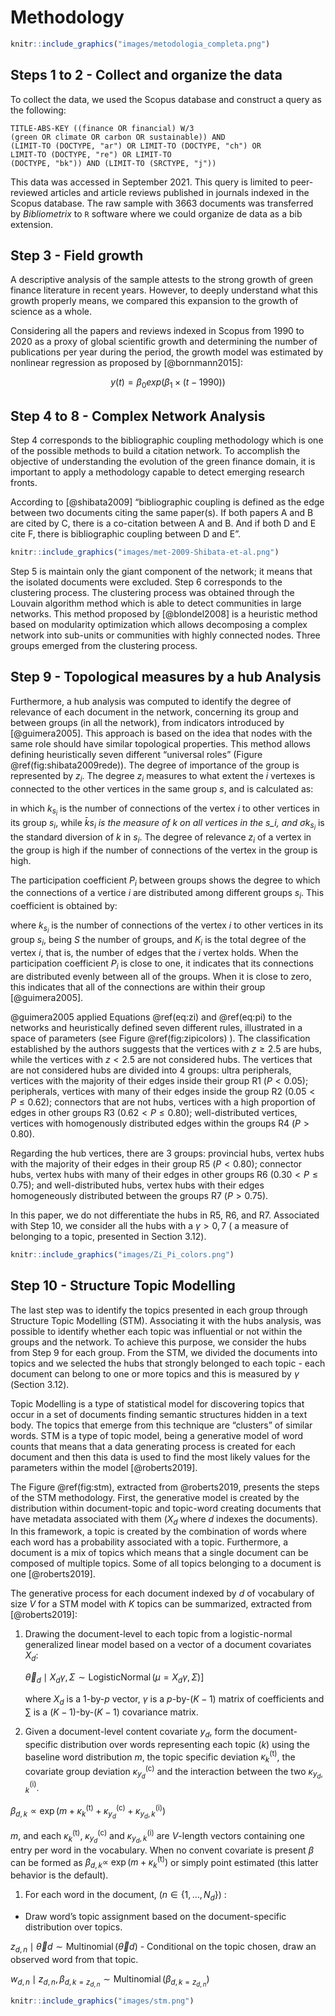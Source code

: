 
# Methodology {#methodology}

```r
knitr::include_graphics("images/metodologia_completa.png")
```

## Steps 1 to 2 - Collect and organize the  data

To collect the data, we used the Scopus database and construct a query as the following:

```
TITLE-ABS-KEY ((finance OR financial) W/3 
(green OR climate OR carbon OR sustainable)) AND 
(LIMIT-TO (DOCTYPE, "ar") OR LIMIT-TO (DOCTYPE, "ch") OR 
LIMIT-TO (DOCTYPE, "re") OR LIMIT-TO 
(DOCTYPE, "bk")) AND (LIMIT-TO (SRCTYPE, "j"))
```

This data was accessed in September 2021. This query is limited to peer-reviewed articles and article reviews published in journals indexed in the Scopus database. The raw sample with 3663 documents was transferred by *Bibliometrix* to `R` software where we could organize de data as a bib extension.

## Step 3 - Field growth

A descriptive analysis of the sample attests to the strong growth of green finance literature in recent years. However, to deeply understand what this growth properly means, we compared this expansion to the growth of science as a whole.

Considering all the papers and reviews indexed in Scopus from 1990 to 2020 as a proxy of global scientific growth and determining the number of publications per year during the period, the growth model was estimated by nonlinear regression as proposed by [@bornmann2015]:

$$
y(t) = \beta_0 exp (\beta_1 \times(t-1990))
$$

## Step 4 to 8 - Complex Network Analysis

Step 4 corresponds to the bibliographic coupling methodology which is one of the possible methods to build a citation network. To accomplish the objective of understanding the evolution of the green finance domain, it is important to apply a methodology capable to detect emerging research fronts.

According to [@shibata2009] “bibliographic coupling is defined as the edge between two documents citing the same paper(s). If both papers A and B are cited by C, there is a co-citation between A and B. And if both D and E cite F, there is bibliographic coupling between D and E".

```r
knitr::include_graphics("images/met-2009-Shibata-et-al.png")
```

Step 5 is maintain only the giant component of the network; it means that the isolated documents were excluded. Step 6 corresponds to the clustering process. The clustering process was obtained through the Louvain algorithm method which is able to detect communities in large networks. This method proposed by [@blondel2008]  is a heuristic method based on modularity optimization which allows decomposing a complex network into sub-units or communities with highly connected nodes. Three groups emerged from the clustering process.

## Step 9 - Topological measures by a hub Analysis

Furthermore, a hub analysis was computed to identify the degree of relevance of each document in the network, concerning its group and between groups (in all the network), from indicators introduced by [@guimera2005]. This approach is based on the idea that nodes with the same role should have similar topological properties. This method allows defining heuristically seven different "universal roles" (Figure \@ref(fig:shibata2009rede)). The degree of importance of the group is represented by $z_i$. The degree $z_i$ measures to what extent the $i$ vertexes is connected to the other vertices in the same group $s$, and is calculated as:

\begin{equation}
z_i = {k_i - \bar k_{s_i} \over \sigma_{k_{s_i}}}
(\#eq:zi)
\end{equation}

 in which $k_{s_i}$ is the number of connections of the vertex $i$ to other vertices in its group $s_i$, while $\bar{k}{s_i}$ *is the measure of $k$ on all vertices in the  s_i, and $\sigma{k_{s_i}}$* is the standard diversion of $k$ in $s_i$. The degree of relevance $z_i$ of a vertex in the group is high if the number of connections of the vertex in the group is high.

The participation coefficient $P_i$ between groups shows the degree to which the connections of a vertice $i$ are distributed among different groups $s_i$. This coefficient is obtained by:

\begin{equation}
P_i = 1 - \sum_{s=1}^{S} \left({k_{s_i} \over K_i} \right)^2
(\#eq:pi)
\end{equation}

where  $k_{s_i}$ is the number of connections of the vertex $i$ to other vertices in its group $s_i$, being $S$ the number of groups, and $K_i$ is the total degree of the vertex $i$, that is, the number of edges that the $i$ vertex holds. When the participation coefficient $P_i$ is close to one, it indicates that its connections are distributed evenly between all of the groups. When it is close to zero, this indicates that all of the connections are within their group [@guimera2005].

@guimera2005 applied Equations \@ref(eq:zi) and \@ref(eq:pi) to the networks and heuristically defined seven different rules, illustrated in a space of parameters (see Figure \@ref(fig:zipicolors) ). The classification established by the authors suggests that the vertices with $z \geq 2.5$  are hubs, while the vertices with  $z < 2.5$ are not considered hubs. The vertices that are not considered hubs are divided into 4 groups: ultra peripherals, vertices with the majority of their edges inside their group R1 $(P < 0.05)$; peripherals, vertices with many of their edges inside the group R2 $(0.05 < P \leq 0.62)$; connectors that are not hubs, vertices with a high proportion of edges in other groups R3 $(0.62 <  P \leq 0.80)$; well-distributed vertices, vertices with homogenously distributed edges within the groups R4 $(P > 0.80)$.

Regarding the hub vertices, there are 3 groups: provincial hubs, vertex hubs with the majority of their edges in their group R5 $(P < 0.80)$; connector hubs, vertex hubs with many of their edges in other groups R6 $(0.30 < P \leq 0.75)$; and well-distributed hubs, vertex hubs with their edges homogeneously distributed between the groups R7 $(P > 0.75)$.

In this paper, we do not differentiate the hubs in R5, R6, and R7. Associated with Step 10, we consider all the hubs with a $\gamma>0,7$ ( a measure of belonging to a topic, presented in Section 3.12).

```r
knitr::include_graphics("images/Zi_Pi_colors.png")
```

## Step 10 - Structure Topic Modelling

The last step was to identify the topics presented in each group through Structure Topic Modelling (STM). Associating it with the hubs analysis, was possible to identify whether each topic was influential or not within the groups and the network.  To achieve this purpose, we consider the hubs from Step 9 for each group.  From the STM, we divided the documents into topics and we selected the hubs that strongly belonged to each topic - each document can belong to one or more topics and this is measured by $\gamma$ (Section 3.12).

<!-- 
[Topic Modeling in R With tidytext and textmineR Package (Latent Dirichlet Allocation)](https://medium.com/swlh/topic-modeling-in-r-with-tidytext-and-textminer-package-latent-dirichlet-allocation-764f4483be73)

[](https://mran.revolutionanalytics.com/snapshot/2020-04-25/web/packages/stm/stm.pdf)
-->

Topic Modelling is a type of statistical model for discovering topics that occur in a set of documents finding semantic structures hidden in a text body. The topics that emerge from this technique are "clusters" of similar words. STM is a type of topic model, being a generative model of word counts that means that a data generating process is created for each document and then this data is used to find the most likely values for the parameters within the model [@roberts2019].

The Figure \@ref(fig:stm), extracted from @roberts2019, presents the steps of the STM methodology. First, the generative model is created by the distribution within document-topic and topic-word creating documents that have metadata associated with them ($X_d$ where $d$ indexes the documents). In this framework, a topic is created by the combination of words where each word has a probability associated with a topic. Furthermore, a document is a mix of topics which means that a single document can be composed of multiple topics. Some of all topics belonging to a document is one [@roberts2019].

The generative process for each document indexed by $d$ of vocabulary of size $V$ for a STM model with $K$ topics can be summarized, extracted from [@roberts2019]:

1. Drawing the document-level to each topic from a logistic-normal generalized linear model based on a vector of a document covariates $X_d$:
    
    $\vec{\theta}_{d} \mid X_{d} \gamma, \Sigma \sim \operatorname{LogisticNormal}\left(\mu=X_{d} \gamma, \Sigma\right)]$
    
    where $X_d$ is a 1-by-$p$ vector, $\gamma$ is a $p$-by-$(K-1)$ matrix of coefficients and $\sum$ is a $(K-1)$-by-$(K-1)$ covariance matrix.
    

1. Given a document-level content covariate $y_{d}$, form the document-specific distribution over words representing each topic $(k)$ using the baseline word distribution $m$, the topic specific deviation $\kappa_{k}^{(\mathrm{t})}$, the covariate group deviation $\kappa_{y_{d}}^{(\mathrm{c})}$ and the interaction between the two $\kappa_{y_{d}, k}^{(\mathrm{i})}$.

$\beta_{d, k} \propto \exp \left(m+\kappa_{k}^{(\mathrm{t})}+\kappa_{y_{d}}^{(\mathrm{c})}+\kappa_{y_{d}, k}^{(\mathrm{i})}\right)$

$m$, and each $\kappa_{k}^{(\mathrm{t})}$, $\kappa_{y_{d}}^{(\mathrm{c})}$ and $\kappa_{y_{d}, k}^{(\mathrm{i})}$ are $V$-length vectors containing one entry per word in the vocabulary. When no convent covariate is present $\beta$ can be formed as $\beta_{d, k} \propto$ $\exp \left(m+\kappa_{k}^{(\mathrm{t})}\right)$ or simply point estimated (this latter behavior is the default).

1. For each word in the document, $\left(n \in\left\{1, \ldots, N_{d}\right\}\right)$ :
- Draw word's topic assignment based on the document-specific distribution over topics.

$z_{d, n} \mid \vec{\theta}{d} \sim \operatorname{Multinomial}\left(\vec{\theta}{d}\right)$
- Conditional on the topic chosen, draw an observed word from that topic.

$w_{d, n} \mid z_{d, n}, \beta_{d, k=z_{d, n}} \sim \operatorname{Multinomial}\left(\beta_{d, k=z_{d, n}}\right)$

```r
knitr::include_graphics("images/stm.png")
```

